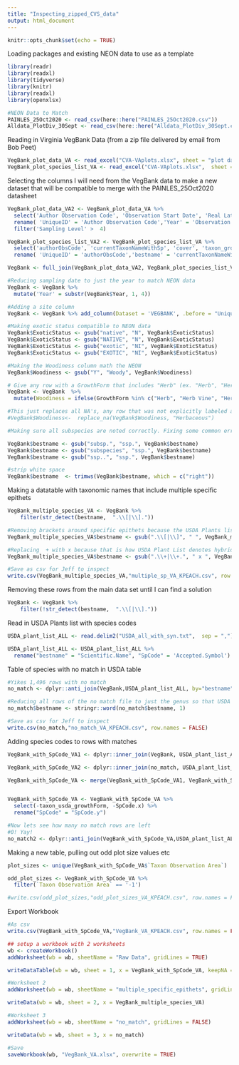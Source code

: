```yaml
---
title: "Inspecting_zipped_CVS_data"
output: html_document
---
```


```r
knitr::opts_chunk$set(echo = TRUE)
```


Loading packages and existing NEON data to use as a template

```r

library(readr)
library(readxl)
library(tidyverse)
library(knitr)
library(readxl)
library(openxlsx)

#NEON Data to Match
PAINLES_25Oct2020 <- read_csv(here::here("PAINLES_25Oct2020.csv"))
Alldata_PlotDiv_30Sept <- read_csv(here::here("Alldata_PlotDiv_30Sept.csv"))

```

Reading in Virginia VegBank Data (from a zip file delivered by email from Bob Peet)

```r


VegBank_plot_data_VA <- read_excel("CVA-VAplots.xlsx", sheet = "plot data")
VegBank_plot_species_list_VA <- read_excel("CVA-VAplots.xlsx",  sheet = "plot species list")


```

Selecting the columns I will need from the VegBank data to make a new dataset that will be compatible to merge with the PAINLES_25Oct2020 datasheet

```r


VegBank_plot_data_VA2 <- VegBank_plot_data_VA %>%
  select('Author Observation Code', 'Observation Start Date', 'Real Latitude', 'Real Longitude', 'Taxon Observation Area', 'Sampling Level', 'previousObsCode') %>%
  rename( 'UniqueID' = 'Author Observation Code','Year' = 'Observation Start Date', 'Lat' = 'Real Latitude', 'Long' = 'Real Longitude' ) %>%
  filter('Sampling Level' >  4)

VegBank_plot_species_list_VA2 <- VegBank_plot_species_list_VA %>%
  select('authorObsCode', 'currentTaxonNameWithSp', 'cover', 'taxon_growthForm_short', 'taxon_woody', 'taxon_exotic', 'taxon_usda_growthForm', 'taxon_usda_code', 'taxon_woody') %>%
  rename( 'UniqueID' = 'authorObsCode','bestname' = 'currentTaxonNameWithSp', 'PctCov' = 'cover', 'SpCode' = 'taxon_usda_code', 'ExoticStatus' = 'taxon_exotic', 'GrowthForm' = 'taxon_growthForm_short', 'Woodiness' = 'taxon_woody')

VegBank <- full_join(VegBank_plot_data_VA2, VegBank_plot_species_list_VA2, by = 'UniqueID')

#Reducing sampling date to just the year to match NEON data
VegBank <- VegBank %>% 
  mutate('Year' = substr(VegBank$Year, 1, 4))

#Adding a site column
VegBank <- VegBank %>% add_column(Dataset = 'VEGBANK', .before = "UniqueID")  %>% add_column(Zone = 'L48', .before = "UniqueID")

#Making exotic status compatible to NEON data
VegBank$ExoticStatus <- gsub("native", "N", VegBank$ExoticStatus)
VegBank$ExoticStatus <- gsub("NATIVE", "N", VegBank$ExoticStatus)
VegBank$ExoticStatus <- gsub("exotic", "NI", VegBank$ExoticStatus)
VegBank$ExoticStatus <- gsub("EXOTIC", "NI", VegBank$ExoticStatus)

#Making the Woodiness column math the NEON 
VegBank$Woodiness <- gsub("Y", "Woody", VegBank$Woodiness)

# Give any row with a GrowthForm that includes "Herb" (ex. "Herb", "Herb Vine", "Herb Shrub") a Woodiness classification of ""Herbaceous". 
VegBank <- VegBank  %>% 
  mutate(Woodiness = ifelse(GrowthForm %in% c("Herb", "Herb Vine", "Herb Shrub", "Herb Shrub Vine"), "Herbaceous", Woodiness))

#This just replaces all NA's, any row that was not explicitly labeled as 'Woody" as Herbaceous which could be wrong so I did not run it
#VegBank$Woodiness<-  replace_na(VegBank$Woodiness, "Herbaceous")

#Making sure all subspecies are noted correctly. Fixing some common errors that would prevent the species name from matching with the USDA plant list

VegBank$bestname <- gsub("subsp.", "ssp.", VegBank$bestname)
VegBank$bestname <- gsub("subspecies", "ssp.", VegBank$bestname)
VegBank$bestname <- gsub("ssp..", "ssp.", VegBank$bestname)

#strip white space
VegBank$bestname  <- trimws(VegBank$bestname, which = c("right"))

```

Making a datatable with taxonomic names that include multiple specific epithets

```r

VegBank_multiple_species_VA <- VegBank %>%
    filter(str_detect(bestname,  ".\\[|\\]."))

#Removing brackets around specific epithets because the USDA Plants list does not use them..may be preventing matches
VegBank_multiple_species_VA$bestname <- gsub(".\\[|\\]", " ", VegBank_multiple_species_VA$bestname)

#Replacing  + with x because that is how USDA Plant List denotes hybrides
VegBank_multiple_species_VA$bestname <- gsub(".\\+|\\+.", " x ", VegBank_multiple_species_VA$bestname)

#Save as csv for Jeff to inspect
write.csv(VegBank_multiple_species_VA,"multiple_sp_VA_KPEACH.csv", row.names = FALSE)

```

Removing these rows from the main data set until I can find a solution
```r

VegBank <- VegBank %>%
    filter(!str_detect(bestname,  ".\\[|\\]."))

```


Read in USDA Plants list with species codes

```r


USDA_plant_list_ALL <- read.delim2("USDA_all_with_syn.txt",  sep = ",")

USDA_plant_list_ALL <- USDA_plant_list_ALL %>%
  rename("bestname" = "Scientific.Name", "SpCode" = 'Accepted.Symbol') 

```

Table of species with no match in USDA table

```r

#Yikes 1,496 rows with no match
no_match <- dplyr::anti_join(VegBank,USDA_plant_list_ALL, by="bestname")

#Reducing all rows of the no match file to just the genus so that USDA can find matches
no_match$bestname <- stringr::word(no_match$bestname, 1)

#Save as csv for Jeff to inspect
write.csv(no_match,"no_match_VA_KPEACH.csv", row.names = FALSE)

```

Adding species codes to rows with matches

```r

VegBank_with_SpCode_VA1 <- dplyr::inner_join(VegBank, USDA_plant_list_ALL, by="bestname")

VegBank_with_SpCode_VA2 <- dplyr::inner_join(no_match, USDA_plant_list_ALL, by="bestname")

VegBank_with_SpCode_VA <- merge(VegBank_with_SpCode_VA1, VegBank_with_SpCode_VA2, all = TRUE)


VegBank_with_SpCode_VA <- VegBank_with_SpCode_VA %>%
  select(-taxon_usda_growthForm, -SpCode.x) %>%
  rename("SpCode" = "SpCode.y")

#Now lets see how many no match rows are left
#0! Yay!
no_match2 <- dplyr::anti_join(VegBank_with_SpCode_VA,USDA_plant_list_ALL, by="bestname")

```

Making a new table, pulling out odd plot size values etc

```r

plot_sizes <- unique(VegBank_with_SpCode_VA$`Taxon Observation Area`)

odd_plot_sizes <- VegBank_with_SpCode_VA %>%
  filter(`Taxon Observation Area` == '-1')

#write.csv(odd_plot_sizes,"odd_plot_sizes_VA_KPEACH.csv", row.names = FALSE)

```


Export Workbook

```r

#As csv
write.csv(VegBank_with_SpCode_VA,"VegBank_VA_KPEACH.csv", row.names = FALSE)

## setup a workbook with 2 worksheets
wb <- createWorkbook()
addWorksheet(wb = wb, sheetName = "Raw Data", gridLines = TRUE)

writeDataTable(wb = wb, sheet = 1, x = VegBank_with_SpCode_VA, keepNA = TRUE)

#Worksheet 2
addWorksheet(wb = wb, sheetName = "multiple_specific_epithets", gridLines = FALSE)

writeData(wb = wb, sheet = 2, x = VegBank_multiple_species_VA)

#Worksheet 3
addWorksheet(wb = wb, sheetName = "no_match", gridLines = FALSE)

writeData(wb = wb, sheet = 3, x = no_match)

#Save
saveWorkbook(wb, "VegBank_VA.xlsx", overwrite = TRUE)

```

